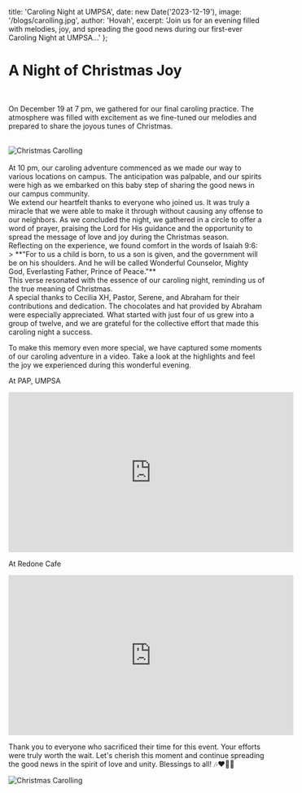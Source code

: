   title: 'Caroling Night at UMPSA',
  date: new Date('2023-12-19'),
  image: '/blogs/carolling.jpg',
  author: 'Hovah',
  excerpt: 'Join us for an evening filled with melodies, joy, and spreading the good news during our first-ever Caroling Night at UMPSA...'
};

<h1 className="font-bold"> A Night of Christmas Joy </h1>

<br />

On December 19 at 7 pm, we gathered for our final caroling practice. The atmosphere was filled with excitement as we fine-tuned our melodies and prepared to share the joyous tunes of Christmas.

<br />
<div style={{ textAlign: 'center' }}>
  <img src="/blogs/carolling.jpg" alt="Christmas Carolling"  className="mx-auto block"/>
</div>
<br />
At 10 pm, our caroling adventure commenced as we made our way to various locations on campus. The anticipation was palpable, and our spirits were high as we embarked on this baby step of sharing the good news in our campus community.
<br />
We extend our heartfelt thanks to everyone who joined us. It was truly a miracle that we were able to make it through without causing any offense to our neighbors. As we concluded the night, we gathered in a circle to offer a word of prayer, praising the Lord for His guidance and the opportunity to spread the message of love and joy during the Christmas season.
<br />
Reflecting on the experience, we found comfort in the words of Isaiah 9:6: 
<br />
> **"For to us a child is born, to us a son is given, and the government will be on his shoulders. And he will be called Wonderful Counselor, Mighty God, Everlasting Father, Prince of Peace."** 
<br />
This verse resonated with the essence of our caroling night, reminding us of the true meaning of Christmas.
<br />
A special thanks to Cecilia XH, Pastor, Serene, and Abraham for their contributions and dedication. The chocolates and hat provided by Abraham were especially appreciated. What started with just four of us grew into a group of twelve, and we are grateful for the collective effort that made this caroling night a success.
<br />

To make this memory even more special, we have captured some moments of our caroling adventure in a video. Take a look at the highlights and feel the joy we experienced during this wonderful evening.
<br />

At PAP, UMPSA

<iframe width="560" height="315" src="https://www.youtube.com/embed/xe1tE3xQHKc?si=JeN813hV1wIFcS6X" title="YouTube video player" frameborder="0" allow="accelerometer; autoplay; clipboard-write; encrypted-media; gyroscope; picture-in-picture; web-share" allowfullscreen style={{ maxWidth: '100%', height: 'auto' }}  className="mx-auto block" ></iframe>
<br />


At Redone Cafe

<iframe width="560" height="315" src="https://www.youtube.com/embed/QG5xkt8kRKc?si=vLzAl4JC8hT26-R_" title="YouTube video player" frameborder="0" allow="accelerometer; autoplay; clipboard-write; encrypted-media; gyroscope; picture-in-picture; web-share" allowfullscreen style={{ maxWidth: '100%', height: 'auto' }}  className="mx-auto block" ></iframe>
<br />

Thank you to everyone who sacrificed their time for this event. Your efforts were truly worth the wait. Let's cherish this moment and continue spreading the good news in the spirit of love and unity. Blessings to all! 🎶❤️🫶🏽
<br />

<div style={{ textAlign: 'center' }}>
  <img src="/blogs/carolling-2.jpg" alt="Christmas Carolling" className="mx-auto block"/>
</div>



